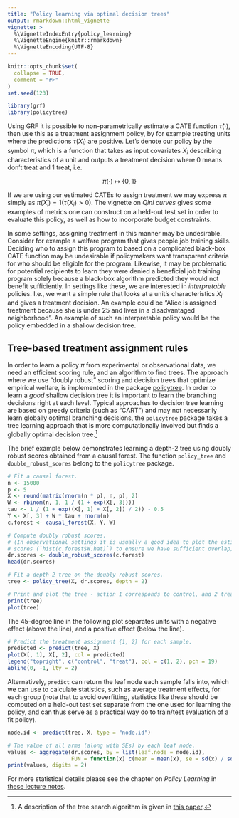```yaml
---
title: "Policy learning via optimal decision trees"
output: rmarkdown::html_vignette
vignette: >
  %\VignetteIndexEntry{policy_learning}
  %\VignetteEngine{knitr::rmarkdown}
  %\VignetteEncoding{UTF-8}
---
```


```r
knitr::opts_chunk$set(
  collapse = TRUE,
  comment = "#>"
)
set.seed(123)
```

```r
library(grf)
library(policytree)
```

Using GRF it is possible to non-parametrically estimate a CATE function $\hat \tau(\cdot)$, then use this as a treatment assignment policy, by for example treating units where the predictions $\hat \tau(X_i)$ are positive. Let's denote our policy by the symbol $\pi$, which is a function that takes as input covariates $X_i$ describing characteristics of a unit and outputs a treatment decision where $0$ means don't treat and $1$ treat, i.e.

$$
\pi(\cdot) \mapsto \{0, 1\}
$$

If we are using our estimated CATEs to assign treatment we may express $\pi$ simply as $\pi(X_i) = 1(\hat \tau(X_i) > 0)$. The vignette on *Qini curves* gives some examples of metrics one can construct on a held-out test set in order to evaluate this policy, as well as how to incorporate budget constraints.

In some settings, assigning treatment in this manner may be undesirable. Consider for example a welfare program that gives people job training skills. Deciding who to assign this program to based on a complicated black-box CATE function may be undesirable if policymakers want transparent criteria for who should be eligible for the program. Likewise, it may be problematic for potential recipients to learn they were denied a  beneficial job training program solely because a black-box algorithm predicted they would not benefit sufficiently. In settings like these, we are interested in *interpretable* policies. I.e., we want a simple rule that looks at a unit's characteristics $X_i$ and gives a treatment decision. An example could be "Alice is assigned treatment because she is under 25 and lives in a disadvantaged neighborhood". An example of such an interpretable policy would be the policy embedded in a shallow decision tree.

## Tree-based treatment assignment rules

In order to learn a policy $\pi$ from experimental or observational data, we need an efficient scoring rule, and an algorithm to find trees. The approach where we use "doubly robust" scoring and decision trees that optimize empirical welfare, is implemented in the package [policytree](https://github.com/grf-labs/policytree). In order to learn a *good* shallow decision tree it is important to learn the branching decisions right at each level. Typical approaches to decision tree learning are based on greedy criteria (such as "CART") and may not necessarily learn globally optimal branching decisions, the `policytree` package takes a tree learning approach that is more computationally involved but finds a globally optimal decision tree.[^algo]

The brief example below demonstrates learning a depth-2 tree using doubly robust scores obtained from a causal forest. The function `policy_tree` and `double_robust_scores` belong to the `policytree` package.

```r
# Fit a causal forest.
n <- 15000
p <- 5
X <- round(matrix(rnorm(n * p), n, p), 2)
W <- rbinom(n, 1, 1 / (1 + exp(X[, 3])))
tau <- 1 / (1 + exp((X[, 1] + X[, 2]) / 2)) - 0.5
Y <- X[, 3] + W * tau + rnorm(n)
c.forest <- causal_forest(X, Y, W)

# Compute doubly robust scores.
# (In observational settings it is usually a good idea to plot the estimated propensity
# scores (`hist(c.forest$W.hat)`) to ensure we have sufficient overlap)
dr.scores <- double_robust_scores(c.forest)
head(dr.scores)

# Fit a depth-2 tree on the doubly robust scores.
tree <- policy_tree(X, dr.scores, depth = 2)

# Print and plot the tree - action 1 corresponds to control, and 2 treated.
print(tree)
plot(tree)
```

The 45-degree line in the following plot separates units with a negative effect (above the line), and a positive effect (below the line).

```r
# Predict the treatment assignment {1, 2} for each sample.
predicted <- predict(tree, X)
plot(X[, 1], X[, 2], col = predicted)
legend("topright", c("control", "treat"), col = c(1, 2), pch = 19)
abline(0, -1, lty = 2)
```

Alternatively, `predict` can return the leaf node each sample falls into, which we can use to calculate statistics, such as average treatment effects, for each group (note that to avoid overfitting, statistics like these should be computed on a held-out test set separate from the one used for learning the policy, and can thus serve as a practical way do to train/test evaluation of a fit policy).

```r
node.id <- predict(tree, X, type = "node.id")

# The value of all arms (along with SEs) by each leaf node.
values <- aggregate(dr.scores, by = list(leaf.node = node.id),
                    FUN = function(x) c(mean = mean(x), se = sd(x) / sqrt(length(x))))
print(values, digits = 2)
```

For more statistical details please see the chapter on *Policy Learning* in [these lecture notes](https://web.stanford.edu/~swager/stats361.pdf).

[^algo]: A description of the tree search algorithm is given in [this paper](https://joss.theoj.org/papers/10.21105/joss.02232.pdf).
